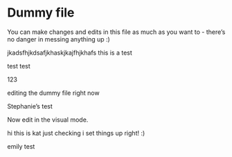 # Dummy file

You can make changes and edits in this file as much as you want to - there's no danger in messing anything up :)

jkadsfhjkdsafjkhaskjkajfhjkhafs this is a test

test test

123

editing the dummy file right now

Stephanie's test

Now edit in the visual mode.

hi this is kat just checking i set things up right! :)

emily test


